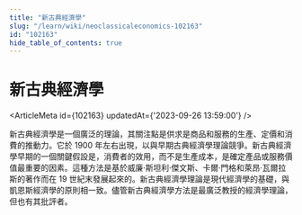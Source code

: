 ```yaml
---
title: "新古典經濟學"
slug: "/learn/wiki/neoclassicaleconomics-102163"
id: "102163"
hide_table_of_contents: true
---
```



# 新古典經濟學

<ArticleMeta id={102163} updatedAt={'2023-09-26 13:59:00'} />
<div className='border-solid border-b border-t-0 my-4 border-[var(--ifm-color-gray-300)]' />

新古典經濟學是一個廣泛的理論，其關注點是供求是商品和服務的生產、定價和消費的推動力。它於 1900 年左右出現，以與早期古典經濟學理論競爭。新古典經濟學早期的一個關鍵假設是，消費者的效用，而不是生產成本，是確定產品或服務價值最重要的因素。這種方法是基於威廉·斯坦利·傑文斯、卡爾·門格和萊昂·瓦爾拉斯的著作而在 19 世紀末發展起來的。新古典經濟學理論是現代經濟學的基礎，與凱恩斯經濟學的原則相一致。儘管新古典經濟學方法是最廣泛教授的經濟學理論，但也有其批評者。
